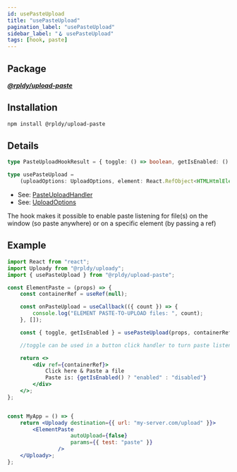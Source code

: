 ```yaml
---
id: usePasteUpload
title: "usePasteUpload"
pagination_label: "usePasteUpload"
sidebar_label: "🪝 usePasteUpload"
tags: [hook, paste]
---
```


## Package

**_[@rpldy/upload-paste](../../packages/rpldy-upload-paste)_**

## Installation

```bash npm2yarn
npm install @rpldy/upload-paste
```

## Details

```typescript
type PasteUploadHookResult = { toggle: () => boolean, getIsEnabled: () => boolean};

type usePasteUpload =
    (uploadOptions: UploadOptions, element: React.RefObject<HTMLHtmlElement>, onPasteUpload: PasteUploadHandler) => PasteUploadHookResult;
```

- See: [PasteUploadHandler](../types#pasteuploadhandler)
- See: [UploadOptions](../types#uploadoptions)

The hook makes it possible to enable paste listening for file(s) on the window (so paste anywhere)
or on a specific element (by passing a ref)

## Example

```jsx
import React from "react";
import Uploady from "@rpldy/uploady";
import { usePasteUpload } from "@rpldy/upload-paste";

const ElementPaste = (props) => {
    const containerRef = useRef(null);

    const onPasteUpload = useCallback(({ count }) => {
        console.log("ELEMENT PASTE-TO-UPLOAD files: ", count);
    }, []);

    const { toggle, getIsEnabled } = usePasteUpload(props, containerRef, onPasteUpload);

    //toggle can be used in a button click handler to turn paste listening on/off

    return <>
        <div ref={containerRef}>
            Click here & Paste a file
            Paste is: {getIsEnabled() ? "enabled" : "disabled"}
        </div>
    </>;
};


const MyApp = () => {
    return <Uploady destination={{ url: "my-server.com/upload" }}>
        <ElementPaste
					autoUpload={false}
					params={{ test: "paste" }}
				/>
    </Uploady>;
};
```
